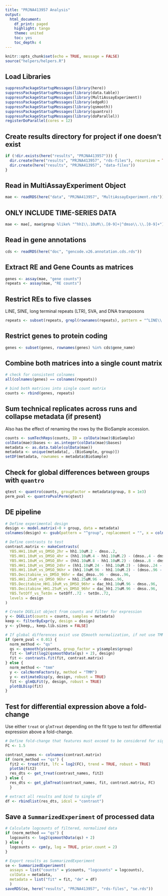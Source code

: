```yaml
---
title: "PRJNA413957 Analysis"
output:
  html_document:
    df_print: paged
    highlight: tango
    theme: united
    toc: yes
    toc_depth: 4
---
```


```r
knitr::opts_chunk$set(echo = TRUE, message = FALSE)
source("helpers/helpers.R")
```

## Load Libraries

```r
suppressPackageStartupMessages(library(here))
suppressPackageStartupMessages(library(data.table))
suppressPackageStartupMessages(library(MultiAssayExperiment))
suppressPackageStartupMessages(library(edgeR))
suppressPackageStartupMessages(library(qsmooth))
suppressPackageStartupMessages(library(quantro))
suppressPackageStartupMessages(library(doParallel))
registerDoParallel(cores = 12)
```

## Create results directory for project if one doesn't exist

```r
if (!dir.exists(here("results", "PRJNA413957"))) {
  dir.create(here("results", "PRJNA413957", "rds-files"), recursive = TRUE)
  dir.create(here("results", "PRJNA413957", "data-files"))
}
```

## Read in MultiAssayExperiment Object

```r
mae <- readRDS(here("data", "PRJNA413957", "MultiAssayExperiment.rds"))
```

## ONLY INCLUDE TIME-SERIES DATA 

```r
mae <- mae[, mae$group %like% "^hh1\\.10uM\\.[0-9]+|^dmso\\.\\.[0-9]+"]
```

## Read in gene annotations

```r
cds <- readRDS(here("doc", "gencode.v26.annotation.cds.rds"))
```

## Extract RE and Gene Counts as matrices

```r
genes <- assay(mae, "gene counts")
repeats <- assay(mae, "RE counts")
```

## Restrict REs to five classes

LINE, SINE, long terminal repeats (LTR), SVA, and DNA transposons

```r
repeats <- subset(repeats, grepl(rownames(repeats), pattern = "^LINE\\.|^SINE\\.|^LTR\\.|.*\\.SVA\\..*|^DNA\\."))
```

## Restrict genes to protein coding

```r
genes <- subset(genes, rownames(genes) %in% cds$gene_name)
```

## Combine both matrices into a single count matrix

```r
# check for consistent colnames
all(colnames(genes) == colnames(repeats))

# bind both matrices into single count matrix
counts <- rbind(genes, repeats)
```

## Sum technical replicates across runs and collapse metadata (if present)

Also has the effect of renaming the rows by the BioSample accession.

```r
counts <- sumTechReps(counts, ID = colData(mae)$BioSample)
colData(mae)$bases <- as.integer(colData(mae)$bases)
metadata <- as.data.table(colData(mae))
metadata <- unique(metadata[, .(BioSample, group)])
setDF(metadata, rownames = metadata$BioSample)
```

## Check for global differences between groups with `quantro`

```r
qtest <- quantro(counts, groupFactor = metadata$group, B = 1e3)
perm_pval <- quantroPvalPerm(qtest)
```

## DE pipeline

```r
# Define experimental design
design <- model.matrix(~0 + group, data = metadata)
colnames(design) <- gsub(pattern = "^group", replacement = "", x = colnames(design))

# Define contrasts to test
contrast.matrix <- makeContrasts(
  YB5.HH1.10uM_vs_DMSO_2hr = hh1.10uM.2 - dmso..2,
  YB5.HH1.10uM_vs_DMSO_4hr = (hh1.10uM.4 - hh1.10uM.2) - (dmso..4 - dmso..2),
  YB5.HH1.10uM_vs_DMSO_8hr = (hh1.10uM.8 - hh1.10uM.2) - (dmso..8 - dmso..2),
  YB5.HH1.10uM_vs_DMSO_24hr = (hh1.10uM.24 - hh1.10uM.2) - (dmso..24 - dmso..2),
  YB5.HH1.10uM_vs_DMSO_96hr = (hh1.10uM.96 - hh1.10uM.2) - (dmso..96 - dmso..2),
  YB5.Decitabine_vs_DMSO_96hr = dac_dmso..96 - dmso..96,
  YB5.HH1.25uM_vs_DMSO_96hr = hh1.25uM.96 - dmso..96,
  YB5.Decitabine_HH1.10uM_vs_DMSO_96hr = dac_hh1.10uM.96 - dmso..96,
  YB5.Decitabine_HH1.25uM_vs_DMSO_96hr = dac_hh1.25uM.96 - dmso..96,
  YB5.TetOff_vs_TetOn = tetOff..72 - tetOn..72,
  levels = design
)

# Create DGEList object from counts and filter for expression
y <- DGEList(counts = counts, samples = metadata)
keep <- filterByExpr(y, design = design)
y <- y[keep,, keep.lib.sizes = FALSE]

# If global differences exist use QSmooth normalization, if not use TMM
if (perm_pval < 0.01) {
  norm_method <- "qs"
  qs <- qsmooth(y$counts, group_factor = y$samples$group)
  fit <- lmFit(log2(qsmoothData(qs) + 2), design)
  fit <- contrasts.fit(fit, contrast.matrix)
} else {
  norm_method <- "tmm"
  y <- calcNormFactors(y, method = "TMM")
  y <- estimateDisp(y, design, robust = TRUE)
  fit <- glmQLFit(y, design, robust = TRUE)
  plotQLDisp(fit)
}
```

## Test for differential expression above a fold-change

Use either `treat` or `glmTreat` depending on the fit type to test for 
differential expression above a fold-change.

```r
# Define fold-change that features must exceed to be considered for significance
FC <- 1.5

contrast_names <- colnames(contrast.matrix)
if (norm_method == "qs") {
  fit2 <- treat(fit, lfc = log2(FC), trend = TRUE, robust = TRUE)
  plotSA(fit2)
  res_dts <- get_treat(contrast_names, fit2)
} else {
  res_dts <- get_glmTreat(contrast_names, fit, contrast.matrix, FC)
  }

# extract all results and bind to single df
df <- rbindlist(res_dts, idcol = "contrast")
```

## Save a `SummarizedExperiment` of processed data

```r
# Calculate logcounts of filtered, normalized data
if (norm_method == "qs") {
  logcounts <- log2(qsmoothData(qs) + 2)
} else {
  logcounts <- cpm(y, log = TRUE, prior.count = 2)
}

# Export results as SummarizedExperiment
se <- SummarizedExperiment(
  assays = list("counts" = y$counts, "logcounts" = logcounts),
  colData = metadata,
  metadata = list("fit" = fit, "de" = df)
  )
saveRDS(se, here("results", "PRJNA413957", "rds-files", "se.rds"))
```
